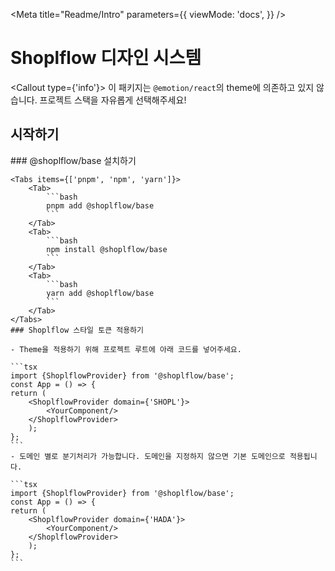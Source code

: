 

<Meta
    title="Readme/Intro"
    parameters={{
        viewMode: 'docs',
    }}
/>


# Shoplflow 디자인 시스템

<Callout type={'info'}>
    이 패키지는 `@emotion/react`의 theme에 의존하고 있지 않습니다. 프로젝트 스택을 자유롭게 선택해주세요!
</Callout>

## 시작하기

<Steps>
    ### @shoplflow/base 설치하기

    <Tabs items={['pnpm', 'npm', 'yarn']}>
        <Tab>
            ```bash
            pnpm add @shoplflow/base
            ```
        </Tab>
        <Tab>
            ```bash
            npm install @shoplflow/base
            ```
        </Tab>
        <Tab>
            ```bash
            yarn add @shoplflow/base
            ```
        </Tab>
    </Tabs>
    ### Shoplflow 스타일 토큰 적용하기

    - Theme을 적용하기 위해 프로젝트 루트에 아래 코드를 넣어주세요.

    ```tsx
    import {ShoplflowProvider} from '@shoplflow/base';
    const App = () => {
    return (
        <ShoplflowProvider domain={'SHOPL'}>
            <YourComponent/>
        </ShoplflowProvider>
        );
    };
    ```
    - 도메인 별로 분기처리가 가능합니다. 도메인을 지정하지 않으면 기본 도메인으로 적용됩니다.

    ```tsx
    import {ShoplflowProvider} from '@shoplflow/base';
    const App = () => {
    return (
        <ShoplflowProvider domain={'HADA'}>
            <YourComponent/>
        </ShoplflowProvider>
        );
    };
    ```

</Steps>








